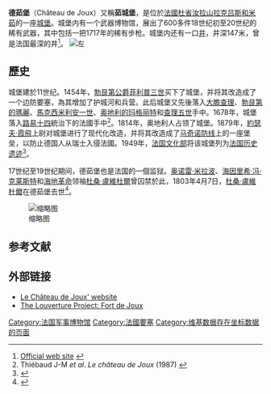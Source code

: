 {{Infobox military installation
| name = 德茹堡
| native_name = Château de Joux
| partof = [[马奇诺防线|马奇诺防线]]
| location = [[拉克吕斯和米茹|拉克吕斯和米茹]]
| nearest_town = [[蓬塔利耶|蓬塔利耶]]
| country = [[法国|法国]]
| image = [[File:Fort_de_Joux_02.jpg|frameless]]
| alt = Fort de Joux and Fort Mahler on the two side of the Cluse.
| caption = 德茹堡
| pushpin_map = France
| pushpin_mapsize = 300
| coordinates = {{coord|46.8725|6.3742|region:FR-I_type:landmark|format=dms|display=inline,title}}<ref>Co-ordinates verified on Géoportail (France) and [[Google地图|Google地图]]</ref>
| type = [[城堡|城堡]], [[防御工事|防御工事]]
| code = <!--facility/installation code, applies to US -->
| site_area = <!-- area of site m2, km2 square mile etc -->
| height = <!-- height of tallest part, not above sea level -->
| ownership = Communauté de communes du Larmont
| operator = <!-- where different from ownership such as the RAF or the USAF -->
| controlledby = <!-- such as RAF Bomber Command or the Eighth Air Force -->
| open_to_public = 是
| condition = 
| built = 11世紀
| builder = [[勃艮第统治者列表|勃艮第公爵]]、[[查理五世_(神圣罗马帝国)|查理五世]]、[[塞巴斯蒂安·勒普雷斯特·德·沃邦|塞巴斯蒂安·勒普雷斯特·德·沃邦]]、[[約瑟夫·霞飛|約瑟夫·霞飛]]
| used = 直至{{End date|1958}}
| materials = [[石灰岩|石灰岩]]和[[石灰華|石灰華]]
| fate = <!--changed from demolished parameter-->
| battles = 1814、1871、1940
| events = 
| website = {{URL|http://www.chateaudejoux.com/}}
}}'''德茹堡'''（Château de Joux）又稱'''茹城堡'''，是位於[[法國|法國]][[杜省|杜省]][[汝拉山|汝拉山]][[拉克吕斯和米茹|拉克吕斯和米茹]]的一座[[城堡|城堡]]。城堡内有一个武器博物馆，展出了600多件18世纪初至20世纪的稀有武器，其中包括一把1717年的稀有步枪。城堡内还有一口[[井|井]]，井深147米，曾是法国最深的井<ref>[http://www.chateaudejoux.com/ Official web site] {{Wayback|url=http://www.chateaudejoux.com/ |date=20210310195148 }} {{In lang|fr}}</ref>。
[[File:La_Cluse-et-Mijoux_-_château_de_Joux_4.JPG|左]]

==歷史==
城堡建於11世纪。1454年，[[勃艮第公爵|勃艮第公爵]][[菲利普三世_(勃艮第)|菲利普三世]]买下了城堡，并将其改造成了一个边防要塞，為其增加了护城河和兵营。此后城堡又先後落入[[大膽查理|大膽查理]]、[[勃艮第的瑪麗|勃艮第的瑪麗]]、[[馬克西米利安一世_(神聖羅馬帝國)|馬克西米利安一世]]、[[奥地利的玛格丽特_(萨伏伊公爵夫人)|奥地利的玛格丽特]]和[[查理五世_(神圣罗马帝国)|查理五世]]手中。1678年，城堡落入[[路易十四|路易十四]]統治下的法國手中<ref>Thiébaud J-M ''et al''. ''Le château de Joux'' (1987) {{In lang|fr}}</ref>。1814年，奥地利人占领了城堡。1879年，[[約瑟夫·霞飛|約瑟夫·霞飛]]上尉对城堡进行了现代化改造，并将其改造成了[[马奇诺防线|马奇诺防线]]上的一座堡垒，以防止德国人从瑞士入侵法國。1949年，[[法国文化部|法国文化部]]将该城堡列为[[法国历史遗迹|法国历史遗迹]]<ref>{{Base Mérimée|PA00101629|Fort de Joux}}</ref>。

17世纪至19世纪期间，德茹堡也是法国的一個监狱。[[奥诺雷·米拉波|奥诺雷·米拉波]]、[[海因里希·冯·克莱斯特|海因里希·冯·克莱斯特]]和[[海地革命|海地革命]]领袖[[杜桑·盧維杜爾|杜桑·盧維杜爾]]曾囚禁於此，1803年4月7日，[[杜桑·盧維杜爾|杜桑·盧維杜爾]]在德茹堡去世<ref>{{Cite book|url=http://faculty.webster.edu/corbetre/haiti/history/revolution/bigelow-toussaint.htm|title=Retrospections of an Active Life|last=John Bigelow|volume=I 1817-1868|location=New York|publisher=The Baker & Taylor Co.|date=1909|pages=235–244|access-date=2021-03-22|archive-date=2019-08-20|archive-url=https://web.archive.org/web/20190820092323/http://faculty.webster.edu/corbetre/haiti/history/revolution/bigelow-toussaint.htm|dead-url=no}}</ref>。

[[File:July142004pontarliercastle.JPG|缩略图]]

==参考文献==
{{reflist}}

== 外部链接 ==

* [http://chateaudejoux.com/ Le Château de Joux' website] {{Wayback|url=http://chateaudejoux.com/ |date=20110202130825 }} {{In lang|fr}}
* [http://thelouvertureproject.org/index.php?title=Fort_de_Joux The Louverture Project: Fort de Joux] {{Wayback|url=http://thelouvertureproject.org/index.php?title=Fort_de_Joux |date=20170821124301 }}

[[Category:法国军事博物馆|Category:法国军事博物馆]]
[[Category:法國要塞|Category:法國要塞]]
[[Category:维基数据存在坐标数据的页面|Category:维基数据存在坐标数据的页面]]